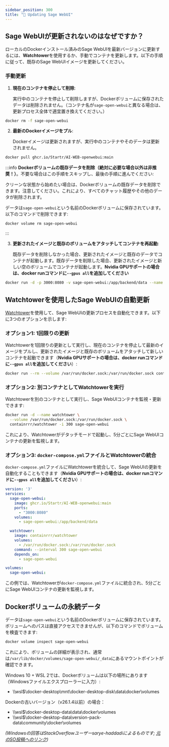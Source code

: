 ```yaml
---
sidebar_position: 300 
title: "🔄 Updating Sage WebUI"
---
```


## Sage WebUIが更新されないのはなぜですか？

ローカルのDockerインストール済みのSage WebUIを最新バージョンに更新するには、**Watchtower**を使用するか、手動でコンテナを更新します。以下の手順に従って、既存のSage WebUIイメージを更新してください。

### 手動更新

1. **現在のコンテナを停止して削除**:

   実行中のコンテナを停止して削除しますが、Dockerボリュームに保存されたデータは削除されません。（コンテナ名が`sage-open-webui`と異なる場合は、更新プロセス全体で適宜置き換えてください。）

```bash
docker rm -f sage-open-webui
```

2. **最新のDockerイメージをプル**:

   Dockerイメージは更新されますが、実行中のコンテナやそのデータは更新されません。

```bash
docker pull ghcr.io/Startr/AI-WEB-openwebui:main
```

:::info
**Dockerボリュームの既存データを削除（絶対に必要な場合以外は非推奨！）**。不要な場合はこの手順をスキップし、最後の手順に進んでください:

   クリーンな状態から始めたい場合は、Dockerボリュームの既存データを削除できます。注意してください。これにより、すべてのチャット履歴やその他のデータが削除されます。

   データは`sage-open-webui`という名前のDockerボリュームに保存されています。以下のコマンドで削除できます:

```bash
docker volume rm sage-open-webui
```
:::

3. **更新されたイメージと既存のボリュームをアタッチしてコンテナを再起動**:

   既存データを削除しなかった場合、更新されたイメージと既存のデータでコンテナが起動します。既存データを削除した場合、更新されたイメージと新しい空のボリュームでコンテナが起動します。**Nvidia GPUサポートの場合は、docker runコマンドに`--gpus all`を追加してください**

```bash
docker run -d -p 3000:8080 -v sage-open-webui:/app/backend/data --name sage-open-webui ghcr.io/Startr/AI-WEB-openwebui:main
```

## Watchtowerを使用したSage WebUIの自動更新

[Watchtower](https://containrrr.dev/watchtower/)を使用して、Sage WebUIの更新プロセスを自動化できます。以下に3つのオプションを示します:

### オプション1: 1回限りの更新

Watchtowerを1回限りの更新として実行し、現在のコンテナを停止して最新のイメージをプルし、更新されたイメージと既存のボリュームをアタッチして新しいコンテナを起動できます（**Nvidia GPUサポートの場合は、docker runコマンドに`--gpus all`を追加してください**）:

```bash
docker run --rm --volume /var/run/docker.sock:/var/run/docker.sock containrrr/watchtower --run-once sage-open-webui
```

### オプション2: 別コンテナとしてWatchtowerを実行

Watchtowerを別のコンテナとして実行し、Sage WebUIコンテナを監視・更新できます:

```bash
docker run -d --name watchtower \
  --volume /var/run/docker.sock:/var/run/docker.sock \
  containrrr/watchtower -i 300 sage-open-webui
```

これにより、Watchtowerがデタッチモードで起動し、5分ごとにSage WebUIコンテナの更新を監視します。

### オプション3: `docker-compose.yml`ファイルとWatchtowerの統合

`docker-compose.yml`ファイルにWatchtowerを統合して、Sage WebUIの更新を自動化することもできます（**Nvidia GPUサポートの場合は、docker runコマンドに`--gpus all`を追加してください**）:

```yml
version: '3'
services:
  sage-open-webui:
    image: ghcr.io/Startr/AI-WEB-openwebui:main
    ports:
      - "3000:8080"
    volumes:
      - sage-open-webui:/app/backend/data

  watchtower:
    image: containrrr/watchtower
    volumes:
      - /var/run/docker.sock:/var/run/docker.sock
    command: --interval 300 sage-open-webui
    depends_on:
      - sage-open-webui

volumes:
  sage-open-webui:
```

この例では、Watchtowerが`docker-compose.yml`ファイルに統合され、5分ごとにSage WebUIコンテナの更新を監視します。

## Dockerボリュームの永続データ

データは`sage-open-webui`という名前のDockerボリュームに保存されています。ボリュームへのパスは直接アクセスできませんが、以下のコマンドでボリュームを検査できます:

```bash
docker volume inspect sage-open-webui
```

これにより、ボリュームの詳細が表示され、通常は`/var/lib/docker/volumes/sage-open-webui/_data`にあるマウントポイントが確認できます。

Windows 10 + WSL 2では、Dockerボリュームは以下の場所にあります（Windowsファイルエクスプローラーに入力）:

- \\\wsl$\docker-desktop\mnt\docker-desktop-disk\data\docker\volumes

Dockerの古いバージョン（v26.1.4以前）の場合：

- \\\wsl$\docker-desktop-data\data\docker\volumes
- \\\wsl$\docker-desktop-data\version-pack-data\community\docker\volumes

_(Windowsの回答はStackOverflowユーザーsarye-haddadiによるものです; [元のSO投稿へのリンク](https://stackoverflow.com/questions/43181654/locating-data-volumes-in-docker-desktop-windows))_
